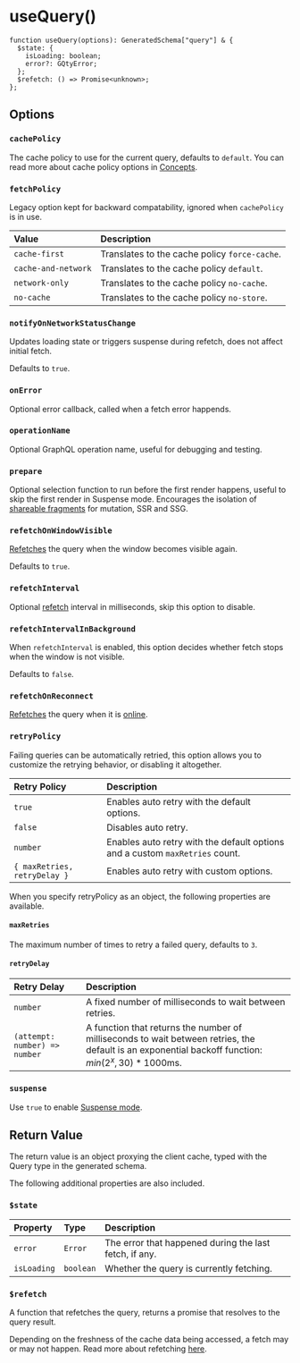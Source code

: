 # useQuery()

```tsx
function useQuery(options): GeneratedSchema["query"] & {
  $state: {
    isLoading: boolean;
    error?: GQtyError;
  };
  $refetch: () => Promise<unknown>;
};
```

## Options

### `cachePolicy`

The cache policy to use for the current query, defaults to `default`. You can
read more about cache policy options in [Concepts](/concepts#cache-policy).

### `fetchPolicy`

Legacy option kept for backward compatability, ignored when `cachePolicy` is
in use.

| Value               | Description                                   |
| :------------------ | :-------------------------------------------- |
| `cache-first`       | Translates to the cache policy `force-cache`. |
| `cache-and-network` | Translates to the cache policy `default`.     |
| `network-only`      | Translates to the cache policy `no-cache`.    |
| `no-cache`          | Translates to the cache policy `no-store`.    |

### `notifyOnNetworkStatusChange`

Updates loading state or triggers suspense during refetch, does not affect
initial fetch.

Defaults to `true`.

### `onError`

Optional error callback, called when a fetch error happends.

### `operationName`

Optional GraphQL operation name, useful for debugging and testing.

### `prepare`

Optional selection function to run before the first render happens, useful to
skip the first render in Suspense mode. Encourages the isolation of [shareable
fragments](/guides/react/write#fragments) for mutation, SSR and SSG.

### `refetchOnWindowVisible`

[Refetches](/concepts#refetching) the query when the window becomes visible
again.

Defaults to `true`.

### `refetchInterval`

Optional [refetch](/concepts#refetching) interval in milliseconds, skip this
option to disable.

### `refetchIntervalInBackground`

When `refetchInterval` is enabled, this option decides whether fetch stops
when the window is not visible.

Defaults to `false`.

### `refetchOnReconnect`

[Refetches](/concepts#refetching) the query when it is
[online](https://developer.mozilla.org/en-US/docs/Web/API/Window/online_event).

### `retryPolicy`

Failing queries can be automatically retried, this option allows you to
customize the retrying behavior, or disabling it altogether.

| Retry Policy                 | Description                                                                  |
| :--------------------------- | :--------------------------------------------------------------------------- |
| `true`                       | Enables auto retry with the default options.                                 |
| `false`                      | Disables auto retry.                                                         |
| `number`                     | Enables auto retry with the default options and a custom `maxRetries` count. |
| `{ maxRetries, retryDelay }` | Enables auto retry with custom options.                                      |

When you specify retryPolicy as an object, the following properties are available.

#### `maxRetries`

The maximum number of times to retry a failed query, defaults to `3`.

#### `retryDelay`

| Retry Delay                   | Description                                                                                                                                                   |
| :---------------------------- | :------------------------------------------------------------------------------------------------------------------------------------------------------------ |
| `number`                      | A fixed number of milliseconds to wait between retries.                                                                                                       |
| `(attempt: number) => number` | A function that returns the number of milliseconds to wait between retries, the default is an exponential backoff function: $min({2^x}, 30) * 1000\text{ms}$. |

### `suspense`

Use `true` to enable [Suspense mode](/guides/react/read#suspense).

## Return Value

The return value is an object proxying the client cache, typed with the Query
type in the generated schema.

The following additional properties are also included.

### `$state`

| Property    | Type      | Description                                            |
| :---------- | :-------- | :----------------------------------------------------- |
| `error`     | `Error`   | The error that happened during the last fetch, if any. |
| `isLoading` | `boolean` | Whether the query is currently fetching.               |

### `$refetch`

A function that refetches the query, returns a promise that resolves to the
query result.

Depending on the freshness of the cache data being accessed, a fetch may or
may not happen. Read more about refetching [here](/concepts#refetching).
